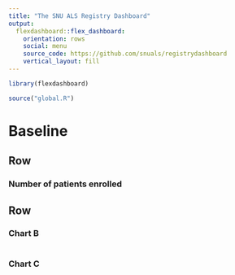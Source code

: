 ```yaml
---
title: "The SNU ALS Registry Dashboard"
output: 
  flexdashboard::flex_dashboard:
    orientation: rows
    social: menu
    source_code: https://github.com/snuals/registrydashboard
    vertical_layout: fill
---
```


```r
library(flexdashboard)
```

```r
source("global.R")
```

Baseline
==================================================================

Row
------------------------------------------------------------------

### Number of patients enrolled {.value-box}



Row
-----------------------------------------------------------------------

### Chart B

```r
```

### Chart C

```r
```
